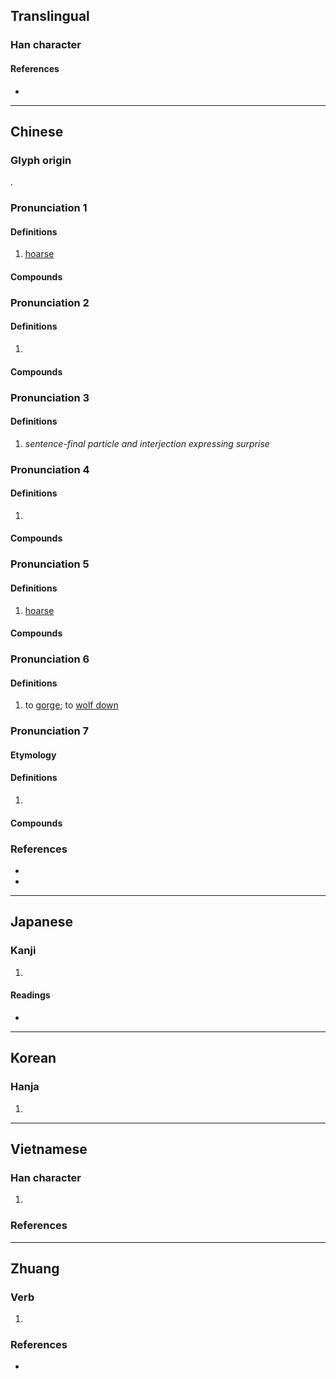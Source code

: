 {{character info}}
==Translingual==

===Han character===
{{Han char|rn=30|rad=口|as=10|sn=13|four=61047|canj=RMUE|ids=⿰口夏}}

====References====
* {{Han ref|kx=0201.340|dkj=04047|dj=0424.260|hdz=10666.090|uh=55C4|ud=21956|bh=DCD3|bd=56531}}

----

==Chinese==
{{zh-forms}}

===Glyph origin===
{{Han etym}}
{{Han compound|口|夏|c1=s|c2=p|t1=mouth|ls=psc}}.
<!--
{{zh-pron
|mn=sā
}}-->{{attention|zh}}

===Pronunciation 1===
{{zh-pron
|m=shà
|c=saa3
|mc=2+1
|oc=y
|cat=
}}

====Definitions====
{{zh-hanzi}}

# [[hoarse]]

====Compounds====
{{zh-der|嘻嘻嗄嗄}}

===Pronunciation 2===
{{zh-pron
|m=á
|c=aa2
|cat=interj
}}

====Definitions====
{{zh-hanzi}}

# {{zh-alt-form|啊|tr=á|dot=,}} {{n-g|an interjection.}}

====Compounds====
{{zh-der|嘻嘻嗄嗄}}

===Pronunciation 3===
{{zh-pron
|m=a
|cat=particle
}}

====Definitions====
{{zh-hanzi}}

# ''sentence-final particle and interjection expressing surprise''

===Pronunciation 4===
{{zh-pron
|m=xià
}}

====Definitions====
{{zh-hanzi}}

# {{zh-used2|c}}

====Compounds====
{{zh-der|嗄飯|嗄程}}

===Pronunciation 5===
{{zh-pron
|md=hák
}}

====Definitions====
{{zh-hanzi}}

# {{lb|zh|Min Dong}} [[hoarse]]

====Compounds====
{{zh-der|嗄嗄聲}}

===Pronunciation 6===
{{zh-pron
|mn=tw:sà
|cat=
}}

====Definitions====
{{zh-hanzi}}

# {{lb|zh|Taiwanese Hokkien}} to [[gorge]]; to [[wolf down]]

===Pronunciation 7===
{{zh-pron
|c=haa4,haak4
|cat=intj
}}

====Etymology====
{{contraction|yue|係啊}}

====Definitions====
{{zh-hanzi}}

# {{lb|zh|Cantonese}} {{n-g|Used to signify agreement.}}

====Compounds====
{{zh-der|霧嗄嗄:bū-sà-sà;Min Nan}}

===References===
* {{R:yue:mfccd}}
* {{thcwd|9330}}

----

==Japanese==

===Kanji===
{{ja-kanji|grade=|rs=口10}}

# {{rfdef|ja|sort=口10}}

====Readings====
* {{ja-readings|on=[[さ]] (sa)|kun=[[かれる]] (kareru)}}

----

==Korean==

===Hanja===
{{ko-hanja|hangeul=[[사]], [[애]]|rv=sa, ae|mr=sa, ae}}

# {{rfdef|ko|sort=口10}}

----

==Vietnamese==

===Han character===
{{vi-readings|rs=口10
|hanviet=hạ-gdhn
|phienthiet=
}}

# {{han tu form of|hạ|[[hoarse]]}}

===References===
<references/>

----

==Zhuang==

===Verb===
{{za-head|verb}}

# {{alt form|za|𬮤||{{za-sawndip form of|haep}}}}

===References===
* {{R:za:GZZZD|238}}